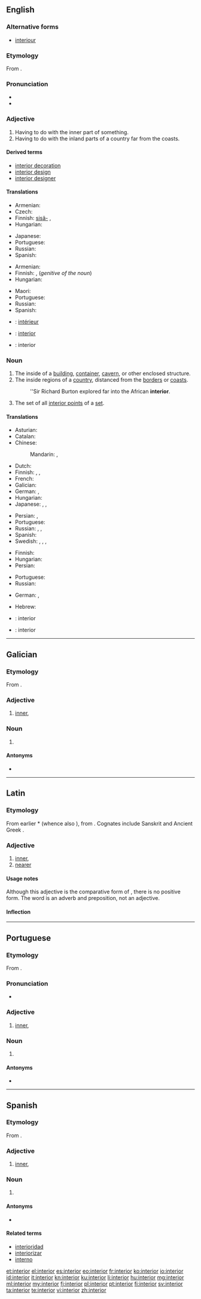 ==English==
{{wikipedia|dab=interior}}

===Alternative forms===
* [[interiour]] {{qualifier|obsolete}}

===Etymology===
From {{etyl|la|en}} {{term|interior||inner, interior|lang=la}}.

===Pronunciation===
* {{audio|en-us-interior.ogg|Audio (US)}}
* {{rhymes|ɪəriə(r)}}

===Adjective===
{{en-adj|-}}

# Having to do with the inner part of something.
# Having to do with the inland parts of a country far from the coasts.

====Derived terms====
* [[interior decoration]]
* [[interior design]]
* [[interior designer]]

====Translations====
{{trans-top|having to do with the inner part of something}}
* Armenian: {{t-|hy|ներքին|tr=nerk’in}}
* Czech: {{t+|cs|vnitřní}}
* Finnish: [[sisä-]] {{qualifier|in compounds}}, {{t|fi|sisäinen}}
* Hungarian: {{t+|hu|belső}}
{{trans-mid}}
* Japanese: {{t+|ja|内部|tr=naibu|sc=Jpan}}
* Portuguese: {{t+|pt|interior}}
* Russian: {{t+|ru|внутренний|tr=vnútrennij|sc=Cyrl}}
* Spanish: {{t+|es|interior}}
{{trans-bottom}}

{{trans-top|having to do with the inland parts of a country}}
* Armenian: {{t-|hy|ներքին|tr=nerk’in}}
* Finnish: {{t+|fi|sisä-}}, {{t+|fi|sisämaa|alt=sisämaan}} (''genitive of the noun'')
* Hungarian: {{t-|hu|bel-}}
{{trans-mid}}
* Maori: {{t|mi|uta}}
* Portuguese: {{t+|pt|interior|m}}
* Russian: {{t+|ru|внутренний|tr=vnútrennij|sc=Cyrl}}
* Spanish: {{t+|es|interior}}
{{trans-bottom}}

{{checktrans-top}}
* {{ttbc|fr}}: [[intérieur]] {{m}}
* {{ttbc|pt}}: [[interior]] {{m}}
{{trans-mid}}
* {{ttbc|ia}}: interior
{{trans-bottom}}

===Noun===
{{en-noun}}

# The inside of a [[building]], [[container]], [[cavern]], or other enclosed structure.
# The inside regions of a [[country]], distanced from the [[border]]s or [[coast]]s.
#: ''Sir Richard Burton explored far into the African '''interior'''.
# {{context|mathematics|topology|lang=en}} The set of all [[interior point|interior points]] of a [[set]].

====Translations====
{{trans-top|the inside of an enclosed structure}}
* Asturian: {{t|ast|interior|m}}
* Catalan: {{t|ca|interior|m}}
* Chinese:
*: Mandarin: {{t|cmn|內部|sc=Hani}}, {{t|cmn|内部|tr=nèibù|sc=Hani}}
* Dutch: {{t-|nl|interieur|n}}
* Finnish: {{t-|fi|sisätila}}, {{t-|fi|sisus}}, {{t+|fi|sisäpuoli}}
* French: {{t+|fr|intérieur|m}}
* Galician: {{t|gl|interior|m}}
* German: {{t-|de|Interieur|n}}, {{t+|de|Inneres|n}}
* Hungarian: {{t+|hu|belső}}
* Japanese: {{t+|ja|内装|tr=ないそう, naisō|sc=Jpan}}, {{t+|ja|内部|tr=ないぶ, naibu|sc=Jpan}}, {{t+|ja|インテリア|tr=interia|sc=Jpan}}
{{trans-mid}}
* Persian: {{t+|fa|درون|tr=darun|sc=fa-Arab}}, {{t+|fa|داخل|tr=dâxel|sc=fa-Arab}}
* Portuguese: {{t+|pt|interior|m}}
* Russian: {{t+|ru|интерьер|m|tr=intɛrʹjér|sc=Cyrl}}, {{t+|ru|внутренность|f|tr=vnútrennostʹ|sc=Cyrl}}, {{t-|ru|внутренняя часть|f|tr=vnútrennjaja častʹ|sc=Cyrl}}
* Spanish: {{t+|es|interior|m}}
* Swedish: {{t+|sv|interiör}},  {{t+|sv|insida}},  {{t-|sv|innandöme}},  {{t-|sv|det inre}}
{{trans-bottom}}

{{trans-top|the inside regions of a country}}
* Finnish: {{t+|fi|sisämaa}}
* Hungarian: {{t-|hu|belterület}}
* Persian: {{t+|fa|داخل|tr=dâxel|sc=fa-Arab}}
{{trans-mid}}
* Portuguese: {{t+|pt|interior|m}}
* Russian: {{t-|ru|внутренние районы страны|m-p|tr=vnútrennije rajóny straný}}
{{trans-bottom}}

{{trans-top|the set of all interior points}}
* German: {{t+|de|Inneres|n}},  {{t-|de|offener Kern|m}}
{{trans-mid}}
* Hebrew: {{t+|he|פנים|m|tr=pním}}
{{trans-bottom}}

{{checktrans-top}}
* {{ttbc|ia}}: interior
* {{ttbc|es}}: interior {{m}}
{{trans-bottom}}

----

==Galician==

===Etymology===
From {{etyl|la|gl}} {{term|interior|lang=la}}.

===Adjective===
{{gl-adj|f=interior|pl=interiores}}

# [[inner]], {{l/en|interior}}

===Noun===
{{gl-noun|m|interiores}}

# {{l/en|interior}}

====Antonyms====
* {{l|gl|exterior}}

----

==Latin==

===Etymology===
From earlier *{{term||interus|lang=la}} (whence also {{term|intra|intrā|lang=la}}), from {{etyl|ine-pro|la}} {{recons|h₁énteros||inner, what is inside|lang=ine-pro}}. Cognates include Sanskrit {{term|sc=Deva|अन्तर|tr=ántara||interior|lang=sa}} and Ancient Greek {{term|sc=polytonic|ἔντερον|tr=enteron||intestine, bowel|lang=grc}}.

===Adjective===
{{head|la|adjective|comparative of|inter|cat=adjective comparative forms}}

# [[inner]], {{l/en|interior}}
# [[nearer]]

====Usage notes====
Although this adjective is the comparative form of {{term|inter|lang=la}}, there is no positive form.  The word {{term|inter|lang=la}} is an adverb and preposition, not an adjective.

====Inflection====
{{la-decl-comparative|inter}}

----

==Portuguese==

===Etymology===
From {{etyl|la|pt}} {{term|interior|lang=la}}.

===Pronunciation===
* {{a|PT}} {{IPA|/ĩtɨɾjoɾ/|lang=pt}}

===Adjective===
{{pt-adj|f=interior|pl=interiores}}

# [[inner]], {{l/en|interior}}

===Noun===
{{pt-noun|m|interiores}}

# {{l/en|interior}}

====Antonyms====
* {{l/pt|exterior}}

----

==Spanish==

===Etymology===
From {{etyl|la|es}} {{term|interior|lang=la}}.

===Adjective===
{{es-adj|pl=interiores}}

# [[inner]], {{l/en|interior}}

===Noun===
{{es-noun|m|pl=interiores}}

# {{l/en|interior}}

====Antonyms====
* {{l/es|exterior}}

====Related terms====
* [[interioridad]]
* [[interiorizar]]
* [[interno]]

[[et:interior]]
[[el:interior]]
[[es:interior]]
[[eo:interior]]
[[fr:interior]]
[[ko:interior]]
[[io:interior]]
[[id:interior]]
[[it:interior]]
[[kn:interior]]
[[ku:interior]]
[[li:interior]]
[[hu:interior]]
[[mg:interior]]
[[ml:interior]]
[[my:interior]]
[[fj:interior]]
[[pl:interior]]
[[pt:interior]]
[[fi:interior]]
[[sv:interior]]
[[ta:interior]]
[[te:interior]]
[[vi:interior]]
[[zh:interior]]